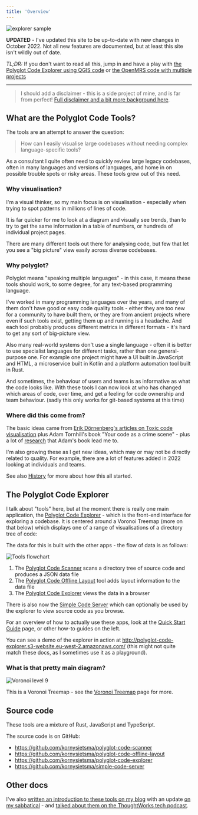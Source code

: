 ```yaml
---
title: 'Overview'
---
```


![explorer sample](/images/qgis_circle.png)

**UPDATED** - I've updated this site to be up-to-date with new changes in October 2022.  Not all new features are documented, but at least this site isn't wildly out of date.

*TL;DR:* If you don't want to read all this, jump in and have a play with [the Polyglot Code Explorer using QGIS code](http://polyglot-code-explorer.s3-website.eu-west-2.amazonaws.com/) or [the OpenMRS code with multiple projects](http://polyglot-code-explorer-openmrs.s3-website.eu-west-2.amazonaws.com/)

----

> I should add a disclaimer - this is a side project of mine, and is far from perfect! [Full disclaimer and a bit more background here](disclaimer).

## What are the Polyglot Code Tools?

The tools are an attempt to answer the question:

> How can I easily visualise large codebases without needing complex language-specific tools?

As a consultant I quite often need to quickly review large legacy codebases, often in many languages and versions of languages, and home in on possible trouble spots or risky areas. These tools grew out of this need.

### Why visualisation?

I'm a visual thinker, so my main focus is on visualisation - especially when trying to spot patterns in millions of lines of code.

It is far quicker for me to look at a diagram and visually see trends, than to try to get the same information in a table of numbers, or hundreds of individual project pages.

There are many different tools out there for analysing code, but few that let you see a "big picture" view easily across diverse codebases.

### Why polyglot?

Polyglot means "speaking multiple languages" - in this case, it means these tools should work, to some degree, for any text-based programming language.

I've worked in many programming languages over the years, and many of them don't have good or easy code quality tools - either they are too new for a community to have built them, or they are from ancient projects where even if such tools exist, getting them up and running is a headache.  And each tool probably produces different metrics in different formats - it's hard to get any sort of big-picture view.

Also many real-world systems don't use a single language - often it is better to use specialist languages for different tasks, rather than one general-purpose one.  For example one project might have a UI built in JavaScript and HTML, a microservice built in Kotlin and a platform automation tool built in Rust.

And sometimes, the behaviour of users and teams is as informative as what the code looks like.  With these tools I can now look at who has changed which areas of code, over time, and get a feeling for code ownership and team behaviour.  (sadly this only works for git-based systems at this time)

### Where did this come from?

The basic ideas came from [Erik Dörnenberg's articles on Toxic code visualisation](https://erik.doernenburg.com/2013/06/toxicity-reloaded/) plus Adam Tornhill's book "Your code as a crime scene" <Citation to='(Tornhill 2015)'></Citation> - plus a lot of [research](/bibliography) that Adam's book lead me to.

I'm also growing these as I get new ideas, which may or may not be directly related to quality.  For example, there are a lot of features added in 2022 looking at individuals and teams.

See also [History](/history) for more about how this all started.

## The Polyglot Code Explorer

I talk about "tools" here, but at the moment there is really one main application, the [Polyglot Code Explorer](/tools/explorer/description) - which is the front-end interface for exploring a codebase.  It is centered around a Voronoi Treemap (more on that below) which displays one of a range of visualisations of a directory tree of code:

The data for this is built with the other apps - the flow of data is as follows:

![Tools flowchart](/images/flowchart.png)

1. The [Polyglot Code Scanner](/tools/scanner/description) scans a directory tree of source code and produces a JSON data file
2. The [Polyglot Code Offline Layout](/tools/layout/description) tool adds layout information to the data file
3. The [Polyglot Code Explorer](/tools/explorer/description) views the data in a browser

There is also now the [Simple Code Server](/tools/simple-code-server) which can optionally be used by the explorer to view source code as you browse.

For an overview of how to actually use these apps, look at the [Quick Start Guide](/quick-start) page, or other how-to guides on the left.

You can see a demo of the explorer in action at <http://polyglot-code-explorer.s3-website.eu-west-2.amazonaws.com/> (this might not quite match these docs, as I sometimes use it as a playground).

### What is that pretty main diagram?

![Voronoi level 9](/images/layouts/voronoi_9level.png)

This is a Voronoi Treemap - see the [Voronoi Treemap](/voronoi-treemap) page for more.

## Source code

These tools are a mixture of Rust, JavaScript and TypeScript.

The source code is on GitHub:

* <https://github.com/kornysietsma/polyglot-code-scanner>
* <https://github.com/kornysietsma/polyglot-code-offline-layout>
* <https://github.com/kornysietsma/polyglot-code-explorer>
* <https://github.com/kornysietsma/simple-code-server>

## Other docs

I've also [written an introduction to these tools on my blog](https://blog.korny.info/2020/09/06/introducing-the-polyglot-code-explorer.html) with an update [on my sabbatical](https://blog.korny.info/2022/09/12/sabbatical.html) - and [talked about them on the ThoughtWorks tech podcast](https://www.thoughtworks.com/podcasts/code-visualization).
